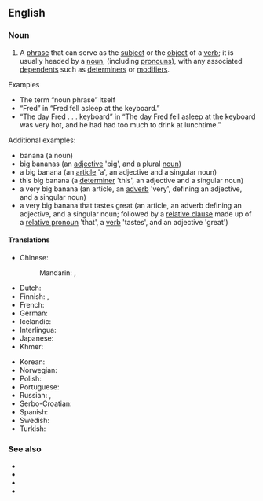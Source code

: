 {{also|noun-phrase}}
==English==
{{wikipedia|lang=en}}

===Noun===
{{en-noun}}

# {{lb|en|grammar}} A [[phrase]] that can serve as the [[subject]] or the [[object]] of a [[verb]]; it is usually headed by a [[noun]], (including [[pronoun]]s), with any associated [[dependent]]s such as [[determiner]]s or [[modifier]]s.

; Examples
* The term “noun phrase” itself
* “Fred” in “Fred fell asleep at the keyboard.”
* “The day Fred . . . keyboard” in “The day Fred fell asleep at the keyboard was very hot, and he had had too much to drink at lunchtime.”

; Additional examples:
* banana (a noun)
* big bananas (an [[adjective]] 'big', and a plural [[noun]])
* a big banana (an [[article]] 'a', an adjective and a singular noun)
* this big banana (a [[determiner]] 'this', an adjective and a singular noun)
* a very big banana (an article, an [[adverb]] 'very', defining an adjective, and a singular noun)
* a very big banana that tastes great (an article, an adverb defining an adjective, and a singular noun; followed by a [[relative clause]] made up of a [[relative pronoun]] 'that', a [[verb]] 'tastes', and an adjective 'great')

====Translations====
{{trans-top|phrase that can serve as the subject or the object of a verb}}
* Chinese:
*: Mandarin: {{t|cmn|名詞短語|sc=Hani}}, {{t|cmn|名词短语|tr=míngcí duǎnyǔ|sc=Hani}}
* Dutch: {{t|nl|nominale constituent|m}}
* Finnish: {{t|fi|substantiivilauseke}}, {{t|fi|nominilauseke}}
* French: {{t+|fr|locution nominale|f}}
* German: {{t+|de|Nominalphrase|f}}
* Icelandic: {{t|is|nafnliður|m}}
* Interlingua: {{t|ia|phrase substantival}}
* Japanese: {{t|ja|名詞句|tr=めいしく, meishiku|sc=Jpan}}
* Khmer: {{t|km|កន្សោមនាម|sc=Khmr|tr=kɑnsaom niem}}
{{trans-mid}}
* Korean: {{t+|ko|명사구}}
* Norwegian: {{t+|no|substantivfrase}}
* Polish: {{t|pl|fraza rzeczownikowa|f}}
* Portuguese: {{t|pt|[[locução]] [[substantiva]]/[[nominal]]|f}}
* Russian: {{t|ru|именно́е словосочета́ние|n}}, {{t|ru|субстанти́вное словосочета́ние|n}}
* Serbo-Croatian: {{t|sh|imenička fraza}}
* Spanish: {{t|es|sintagma nominal|m}}
* Swedish: {{t+|sv|nominalfras|c}}
* Turkish: {{t|tr|ad öbeği}}
{{trans-bottom}}

===See also===
* {{l|en|verb phrase}}
* {{l|en|adjective phrase}}
* {{l|en|adverbial phrase}}
* {{l|en|prepositional phrase}}
